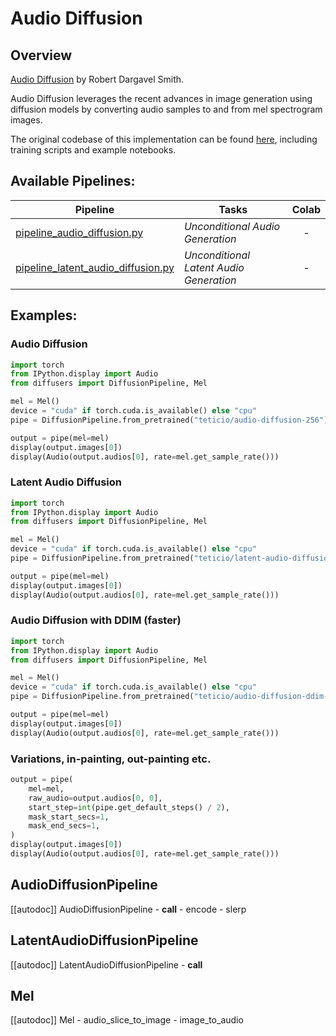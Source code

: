<!--Copyright 2022 The HuggingFace Team. All rights reserved.

Licensed under the Apache License, Version 2.0 (the "License"); you may not use this file except in compliance with
the License. You may obtain a copy of the License at

http://www.apache.org/licenses/LICENSE-2.0

Unless required by applicable law or agreed to in writing, software distributed under the License is distributed on
an "AS IS" BASIS, WITHOUT WARRANTIES OR CONDITIONS OF ANY KIND, either express or implied. See the License for the
specific language governing permissions and limitations under the License.
-->

# Audio Diffusion

## Overview

[Audio Diffusion](https://github.com/teticio/audio-diffusion) by Robert Dargavel Smith.

Audio Diffusion leverages the recent advances in image generation using diffusion models by converting audio samples to
and from mel spectrogram images.

The original codebase of this implementation can be found [here](https://github.com/teticio/audio-diffusion), including
training scripts and example notebooks.

## Available Pipelines:

| Pipeline | Tasks | Colab
|---|---|:---:|
| [pipeline_audio_diffusion.py](https://github.com/huggingface/diffusers/blob/main/src/diffusers/pipelines/audio_diffusion/pipeline_audio_diffusion.py) | *Unconditional Audio Generation* | - |
| [pipeline_latent_audio_diffusion.py](https://github.com/huggingface/diffusers/blob/main/src/diffusers/pipelines/audio_diffusion/pipeline_latent_audio_diffusion.py) | *Unconditional Latent Audio Generation* | - |


## Examples:

### Audio Diffusion

```python
import torch
from IPython.display import Audio
from diffusers import DiffusionPipeline, Mel

mel = Mel()
device = "cuda" if torch.cuda.is_available() else "cpu"
pipe = DiffusionPipeline.from_pretrained("teticio/audio-diffusion-256").to(device)

output = pipe(mel=mel)
display(output.images[0])
display(Audio(output.audios[0], rate=mel.get_sample_rate()))
```

### Latent Audio Diffusion

```python
import torch
from IPython.display import Audio
from diffusers import DiffusionPipeline, Mel

mel = Mel()
device = "cuda" if torch.cuda.is_available() else "cpu"
pipe = DiffusionPipeline.from_pretrained("teticio/latent-audio-diffusion-256").to(device)

output = pipe(mel=mel)
display(output.images[0])
display(Audio(output.audios[0], rate=mel.get_sample_rate()))
```

### Audio Diffusion with DDIM (faster)

```python
import torch
from IPython.display import Audio
from diffusers import DiffusionPipeline, Mel

mel = Mel()
device = "cuda" if torch.cuda.is_available() else "cpu"
pipe = DiffusionPipeline.from_pretrained("teticio/audio-diffusion-ddim-256").to(device)

output = pipe(mel=mel)
display(output.images[0])
display(Audio(output.audios[0], rate=mel.get_sample_rate()))
```

### Variations, in-painting, out-painting etc.

```python
output = pipe(
    mel=mel,
    raw_audio=output.audios[0, 0],
    start_step=int(pipe.get_default_steps() / 2),
    mask_start_secs=1,
    mask_end_secs=1,
)
display(output.images[0])
display(Audio(output.audios[0], rate=mel.get_sample_rate()))
```

## AudioDiffusionPipeline
[[autodoc]] AudioDiffusionPipeline
    - __call__
    - encode
    - slerp


## LatentAudioDiffusionPipeline
[[autodoc]] LatentAudioDiffusionPipeline
    - __call__


## Mel
[[autodoc]] Mel
    - audio_slice_to_image
    - image_to_audio
